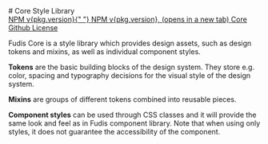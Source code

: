 
<Meta title="Documentation/Introduction/Welcome" />

<div class="full-width-bg">
# Core Style Library
</div>

<Unstyled>
  <div class="welcome-page-wrapper">
    <a
      class="fudis-link fudis-link__size__md"
      href="https://www.npmjs.com/package/@funidata/fudis-core"
      target="_blank"
      aria-labelledby="npm-link"
    >
      NPM v{pkg.version}{" "}
      <span
        class="fudis-icon fudis-icon__lg fudis-icon__color__primary fudis-icon__new-tab"
        aria-hidden="true"
      ></span>
      <span class="fudis-visually-hidden" id="npm-link">
        NPM v{pkg.version}, (opens in a new tab)
      </span>
    </a>
    <a
      class="fudis-link fudis-link__size__md"
      href="https://github.com/funidata/fudis-core"
      target="_blank"
      aria-label="Core Github, (opens in a new tab)"
    >
      Core Github
      <span
        class="fudis-icon fudis-icon__lg fudis-icon__color__primary fudis-icon__new-tab"
        aria-hidden="true"
      ></span>
    </a>
    <a
      class="fudis-link fudis-link__size__md"
      href="https://github.com/funidata/fudis-core/blob/main/LICENSE"
      target="_blank"
      aria-label="License, (opens in a new tab)"
    >
      License
      <span
        class="fudis-icon fudis-icon__lg fudis-icon__color__primary fudis-icon__new-tab"
        aria-hidden="true"
      ></span>
    </a>
  </div>
</Unstyled>

Fudis Core is a style library which provides design assets, such as design tokens and mixins, as well as individual component styles.

**Tokens** are the basic building blocks of the design system. They store e.g. color, spacing and typography decisions for the visual style of the design system.

**Mixins** are groups of different tokens combined into reusable pieces.

**Component styles** can be used through CSS classes and it will provide the same look and feel as in Fudis component library. Note that when using only styles, it does not guarantee the accessibility of the component.
